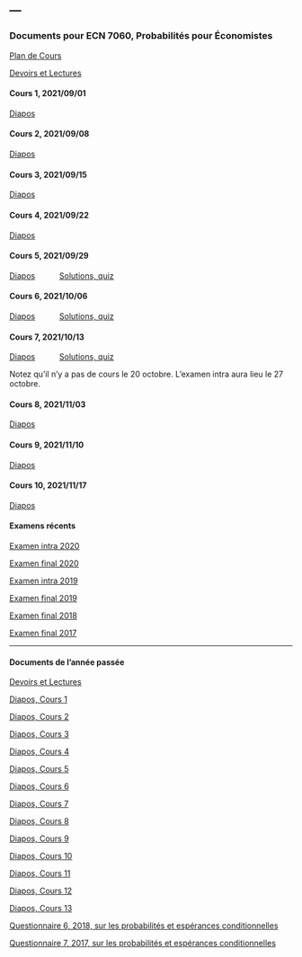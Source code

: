 ---
---

<link rel="stylesheet" href="styles.css" type="text/css">

### Documents pour ECN 7060, Probabilités pour Économistes

[Plan de Cours](./ECN7060/ECN7060A-A21-PC.pdf)

[Devoirs et Lectures](./ECN7060/ECN7060_DL.pdf)

#### Cours 1, 2021/09/01

[Diapos](./ECN7060/ECN7060_1.pdf)

#### Cours 2, 2021/09/08

[Diapos](./ECN7060/ECN7060_2.pdf)

#### Cours 3, 2021/09/15

[Diapos](./ECN7060/ECN7060_3.pdf)

#### Cours 4, 2021/09/22

[Diapos](./ECN7060/ECN7060_4.pdf)

#### Cours 5, 2021/09/29

[Diapos](./ECN7060/ECN7060_5.pdf) $\hspace{1cm}$ [Solutions, quiz](./ECN7060/Quiz 1 2021 solutions.pdf)

#### Cours 6, 2021/10/06

[Diapos](./ECN7060/ECN7060_6.pdf) $\hspace{1cm}$ [Solutions, quiz](./ECN7060/Quiz 2 2021 solutions.pdf)

#### Cours 7, 2021/10/13

[Diapos](./ECN7060/ECN7060_7.pdf) $\hspace{1cm}$ [Solutions, quiz](./ECN7060/Quiz 2 2021 solutions.pdf)

Notez qu'il n'y a pas de cours le 20 octobre.
L'examen intra aura lieu le 27 octobre.

#### Cours 8, 2021/11/03

[Diapos](./ECN7060/ECN7060_8.pdf)

#### Cours 9, 2021/11/10

[Diapos](./ECN7060/ECN7060_9.pdf)

#### Cours 10, 2021/11/17

[Diapos](./ECN7060/ECN7060_10.pdf)

#### Examens récents

[Examen intra 2020](./ECN7060/EI20.pdf)

[Examen final 2020](./ECN7060/EF20A.pdf)

[Examen intra 2019](./ECN7060/EI19.pdf)

[Examen final 2019](./ECN7060/EF19A.pdf)

[Examen final 2018](./ECN7060/EF18A.pdf)

[Examen final 2017](./ECN7060/EF17A.pdf)

***

#### Documents de l'année passée

[Devoirs et Lectures](./ECN7060/ECN7060_DL_2020.pdf)

[Diapos, Cours 1](./ECN7060/ECN7060_1_2020.pdf)

[Diapos, Cours 2](./ECN7060/ECN7060_2_2020.pdf)

[Diapos, Cours 3](./ECN7060/ECN7060_3_2020.pdf)

[Diapos, Cours 4](./ECN7060/ECN7060_4_2020.pdf)

[Diapos, Cours 5](./ECN7060/ECN7060_5_2020.pdf)

[Diapos, Cours 6](./ECN7060/ECN7060_6_2020.pdf)

[Diapos, Cours 7](./ECN7060/ECN7060_7_2020.pdf)

[Diapos, Cours 8](./ECN7060/ECN7060_8_2020.pdf)

[Diapos, Cours 9](./ECN7060/ECN7060_9_2020.pdf)

[Diapos, Cours 10](./ECN7060/ECN7060_10_2020.pdf)

[Diapos, Cours 11](./ECN7060/ECN7060_11_2020.pdf)

[Diapos, Cours 12](./ECN7060/ECN7060_12_2020.pdf)

[Diapos, Cours 13](./ECN7060/ECN7060_13_2020.pdf)

[Questionnaire 6, 2018, sur les probabilités et espérances conditionnelles](./ECN7060/Quiz_6_2018.pdf)

[Questionnaire 7, 2017, sur les probabilités et espérances conditionnelles](./ECN7060/Quiz_7.pdf)
